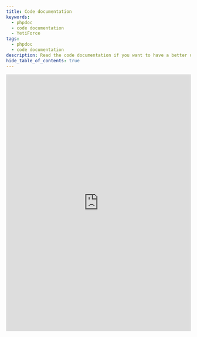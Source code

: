 ```yaml
---
title: Code documentation
keywords:
  - phpdoc
  - code documentation
  - YetiForce
tags:
  - phpdoc
  - code documentation
description: Read the code documentation if you want to have a better understanding of the YetiForce system.
hide_table_of_contents: true
---
```


<iframe
	title="Phpdoc"
	src="https://doc.yetiforce.com/code/"
	frameborder="0"
	width="100%"
	height="700px"
	allowfullscreen
></iframe>
